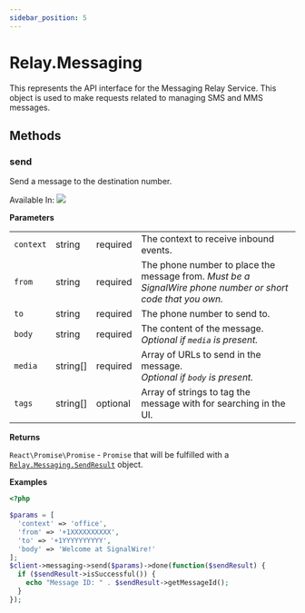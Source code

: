 ```yaml
---
sidebar_position: 5
---
```


# Relay.Messaging

This represents the API interface for the Messaging Relay Service. This object is used to make requests related to managing SMS and MMS messages.

## Methods

<div class="method-definitions"></div>

### send

Send a message to the destination number.

Available In: <img class="method-available-tag" src="https://img.shields.io/badge/-v2.1+-brightgreen.svg" />

**Parameters**

|           |                                                |                                            |                                                                                                             |
| --------- | ---------------------------------------------- | ------------------------------------------ | ----------------------------------------------------------------------------------------------------------- |
| `context` | <span class="method-prop-type">string</span>   | <span class="required-arg">required</span> | The context to receive inbound events.                                                                      |
| `from`    | <span class="method-prop-type">string</span>   | <span class="required-arg">required</span> | The phone number to place the message from. _Must be a SignalWire phone number or short code that you own._ |
| `to`      | <span class="method-prop-type">string</span>   | <span class="required-arg">required</span> | The phone number to send to.                                                                                |
| `body`    | <span class="method-prop-type">string</span>   | <span class="required-arg">required</span> | The content of the message.<br /> _Optional if `media` is present._                                         |
| `media`   | <span class="method-prop-type">string[]</span> | <span class="required-arg">required</span> | Array of URLs to send in the message. <br /> _Optional if `body` is present._                               |
| `tags`    | <span class="method-prop-type">string[]</span> | <span class="optional-arg">optional</span> | Array of strings to tag the message with for searching in the UI.                                           |

**Returns**

`React\Promise\Promise` - `Promise` that will be fulfilled with a [`Relay.Messaging.SendResult`](php/reference/relay_messaging/send_result.mdx) object.

**Examples**

```php title="Send a message in the context 'office'."
<?php

$params = [
  'context' => 'office',
  'from' => '+1XXXXXXXXXX',
  'to' => '+1YYYYYYYYYY',
  'body' => 'Welcome at SignalWire!'
];
$client->messaging->send($params)->done(function($sendResult) {
  if ($sendResult->isSuccessful()) {
    echo "Message ID: " . $sendResult->getMessageId();
  }
});
```
